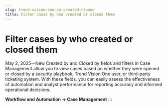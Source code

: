 ```yaml
---
slug: trend-vision-one-cm-created-closed
title: Filter cases by who created or closed them
---
```

# Filter cases by who created or closed them

May 2, 2025—New Created by and Closed by fields and filters in Case Management allow you to view cases based on whether they were opened or closed by a security playbook, Trend Vision One user, or third-party ticketing system. With these fields, you can easily assess the effectiveness of automation and analyst performance for reporting accuracy and informed operational decisions.

**Workflow and Automation → Case Management**
:::
